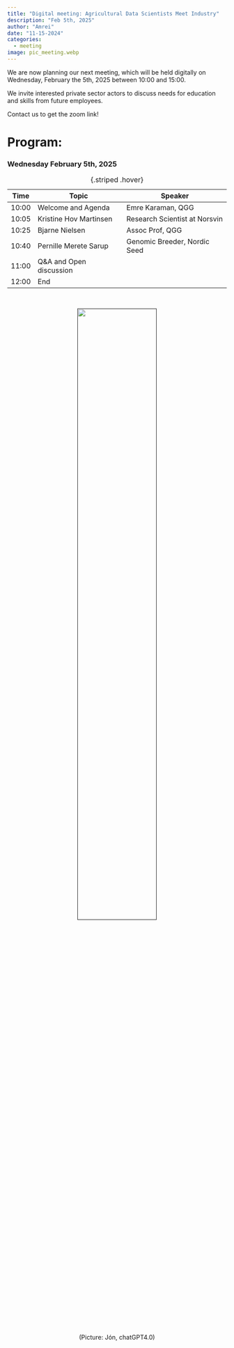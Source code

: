 ```yaml
---
title: "Digital meeting: Agricultural Data Scientists Meet Industry"
description: "Feb 5th, 2025"
author: "Amrei"
date: "11-15-2024"
categories:
  - meeting 
image: pic_meeting.webp
---
```


We are now planning our next meeting, which will be held digitally on Wednesday, February the 5th, 2025 between 10:00 and 15:00. 

We invite interested private sector actors to discuss needs for education and skills from future employees. 

Contact us to get the zoom link!

# Program:

### Wednesday February 5th, 2025

| Time  | Topic | Speaker |
|--------|--------|--------|
| 10:00  | Welcome and Agenda  | Emre Karaman, QGG |
| 10:05   | Kristine Hov Martinsen   | Research Scientist at Norsvin |
| 10:25 | Bjarne Nielsen   | Assoc Prof, QGG |
| 10:40 | Pernille Merete Sarup   | Genomic Breeder, Nordic Seed |
| 11:00 | Q&A and Open discussion | |
| 12:00 | End | |

:  {.striped .hover}

<br>
<center>
[![](pic_meeting.webp){.class width=60%}]()



(Picture: Jón, chatGPT4.0)
